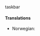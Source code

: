 taskbar

====Translations====
{{trans-top|taskbar}}
*Norwegian: {{t-|no|oppgavelinje|c}}
{{trans-mid}}
{{trans-bottom}}